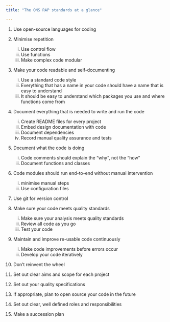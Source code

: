 ```yaml
---
title: "The ONS RAP standards at a glance"

---
```


1. Use open-source languages for coding

2. Minimise repetition
    i) Use control flow
    ii) Use functions
    iii) Make complex code modular

    
3. Make your code readable and self-documenting
    i) Use a standard code style
    ii) Everything that has a name in your code should have a name that is easy to understand
    iii) It should be easy to understand which packages you use and where functions come from

4. Document everything that is needed to write and run the code
    i) Create README files for every project
    ii) Embed design documentation with code
    iii) Document dependencies
    iv) Record manual quality assurance and tests

5. Document what the code is doing
    i) Code comments should explain the "why", not the "how"
    ii) Document functions and classes

6. Code modules should run end-to-end without manual intervention
    i) minimise manual steps
    ii) Use configuration files

7. Use git for version control

8. Make sure your code meets quality standards
    i) Make sure your analysis meets quality standards
    ii) Review all code as you go
    iii) Test your code

9. Maintain and improve re-usable code continuously
    i) Make code improvements before errors occur
    ii) Develop your code iteratively

10. Don't reinvent the wheel

11. Set out clear aims and scope for each project

12. Set out your quality specifications

13. If appropriate, plan to open source your code in the future

14. Set out clear, well defined roles and responsibilities

15. Make a succession plan
